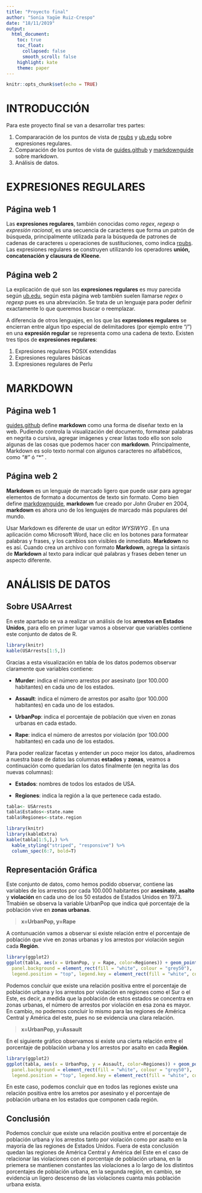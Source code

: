 ---
title: "Proyecto final"
author: "Sonia Yagüe Ruiz-Crespo"
date: "18/11/2019"
output: 
  html_document:
    toc: true
    toc_float:
      collapsed: false
      smooth_scroll: false
    highlight: kate
    theme: paper
---

```{r setup, include=FALSE}
knitr::opts_chunk$set(echo = TRUE)
```

# INTRODUCCIÓN

Para este proyecto final se van a desarrollar tres partes:

1. Compararación de los puntos de vista de [rpubs](http://rpubs.com/ydmarinb/429756) y [ub.edu](http://www.ub.edu/stat/docencia/Cursos-R/Radvanced/materials/CadenasenR.pdf) sobre expresiones regulares. 
1. Comparación de los puntos de vista de [guides.github](https://guides.github.com/features/mastering-markdown/) y [markdownguide](https://www.markdownguide.org/getting-started/) sobre markdown. 
1. Análisis de datos.

# EXPRESIONES REGULARES

## Página web 1

Las **expresiones regulares**, también conocidas como _regex_, _regexp_ o _expresión racional_, es una secuencia de caracteres que forma un patrón de búsqueda, principalmente utilizada para la búsqueda de patrones de cadenas de caracteres u operaciones de sustituciones, como indica [rpubs](http://rpubs.com/ydmarinb/429756). Las expresiones regulares se construyen utilizando los operadores **unión, concatenación y clausura de Kleene**.

## Página web 2

La explicación de qué son las **expresiones regulares** es muy parecida según [ub.edu](http://www.ub.edu/stat/docencia/Cursos-R/Radvanced/materials/CadenasenR.pdf), según esta página web también suelen llamarse _regex_ o _regexp_ pues es una abreviación. Se trata de un lenguaje para poder definir exactamente lo que queremos buscar o reemplazar.

A diferencia de otros lenguajes, en los que las **expresiones regulares** se encierran entre algun tipo especial de delimitadores (por ejemplo entre “/”) en una **expresión regular** se representa como una cadena de texto. Existen tres tipos de **expresiones regulares**:

1. Expresiones regulares POSIX extendidas
1. Expresiones regulares básicas
1. Expresiones regulares de Perlu

# MARKDOWN

## Página web 1

[guides.github](https://guides.github.com/features/mastering-markdown/) define **markdown** como una forma de diseñar texto en la web. Pudiendo controla la visualización del documento, formatear palabras en negrita o cursiva, agregar imágenes y crear listas todo ello son solo algunas de las cosas que podemos hacer con **markdown**. Principalmente, Markdown es solo texto normal con algunos caracteres no alfabéticos, como *"#"* ó  "*" .

## Página web 2

**Markdown** es un lenguaje de marcado ligero que puede usar para agregar elementos de formato a documentos de texto sin formato. Como bien define [markdownguide](https://www.markdownguide.org/getting-started/), **markdown** fue creado por *John Gruber* en 2004, **markdown** es ahora uno de los lenguajes de marcado más populares del mundo.

Usar Markdown es diferente de usar un editor _WYSIWYG_ . En una aplicación como Microsoft Word, hace clic en los botones para formatear palabras y frases, y los cambios son visibles de inmediato. **Markdown** no es así. Cuando crea un archivo con formato **Markdown**, agrega la sintaxis de **Markdown** al texto para indicar qué palabras y frases deben tener un aspecto diferente.

# ANÁLISIS DE DATOS

## Sobre USAArrest

En este apartado se va a realizar un análisis de los **arrestos en Estados Unidos**, para ello en primer lugar vamos a observar que variables contiene este conjunto de datos de R. 

```{r results= "oasis", echo=FALSE}
library(knitr)
kable(USArrests[1:5,])             

```

Gracias a esta visualización en tabla de los datos podemos observar claramente que variables contiene: 

* **Murder**: indica el número arrestos por asesinato (por 100.000 habitantes) en cada uno de los estados.

* **Assault**: indica el número de arrestos por asalto (por 100.000 habitantes) en cada uno de los estados.

* **UrbanPop**: indica el porcentaje de población que viven en zonas urbanas en cada estado.

* **Rape**: indica el número de arrestos por violación (por 100.000 habitantes) en cada uno de los estados.

Para poder realizar facetas y entender un poco mejor los datos, añadiremos a nuestra base de datos las columnas **estados** y **zonas**, veamos a continuación como quedarían los datos finalmente (en negrita las dos nuevas columnas):

* **Estados**: nombres de todos los estados de USA.

* **Regiones**: indica la región a la que pertenece cada estado.

```{r results= "oasis", echo=FALSE}
tabla<- USArrests
tabla$Estados<-state.name
tabla$Regiones<-state.region

library(knitr)
library(kableExtra)
kable(tabla[1:5,],) %>%
  kable_styling("striped", "responsive") %>%
  column_spec(6:7, bold=T)

```


## Representación Gráfica

Este conjunto de datos, como hemos podido observar, contiene las variables de los arrestos por cada 100.000 habitantes por **asesinato**, **asalto** y **violación** en cada uno de los 50 estados de Estados Unidos en 1973. Tmabién se observa la variable UrbanPop que indica qué porcentaje de la población vive en **zonas urbanas**.

> **x=UrbanPop, y=Rape**

A contunuación vamos a observar si existe relación entre el porcentaje de población que vive en zonas urbanas y los arrestos por violación según cada **Región**.

```{r echo=FALSE, warning=FALSE, message=FALSE}
library(ggplot2)
ggplot(tabla, aes(x = UrbanPop, y = Rape, color=Regiones)) + geom_point()+ geom_smooth() +facet_wrap(~ Regiones)+ theme(
  panel.background = element_rect(fill = "white", colour = "grey50"),
  legend.position = "top", legend.key = element_rect(fill = "white", colour = "grey"), axis.line = element_line(size = 2, colour = "grey80"))
```

Podemos concluir que existe una relación positiva entre el porcentaje de población urbana y los arrestos por violación en regiones como el Sur o el Este, es decir, a medida que la población de estos estados se concentra en zonas urbanas, el número de arrestos por violación en esa zona es mayor. En cambio, no podemos concluir lo mismo para las regiones de América Central y América del este, pues no se evidencia una clara relación.

> **x=UrbanPop, y=Assault**
  
  En el siguiente gráfico observamos si existe una cierta relación entre el porcentaje de población urbana y los arrestos por asalto en cada **Región**.


```{r echo=FALSE, warning=FALSE, message=FALSE}
library(ggplot2)
ggplot(tabla, aes(x = UrbanPop, y = Assault, color=Regiones)) + geom_point() + geom_smooth() +facet_wrap(~ Regiones)+ theme(
  panel.background = element_rect(fill = "white", colour = "grey50"),
  legend.position = "top", legend.key = element_rect(fill = "white", colour = "grey"), axis.line = element_line(size = 2, colour = "grey80"))
```

En este caso, podemos concluir que en todos las regiones existe una relación positiva entre los arretos por asesinato y el porcentaje de población urbana en los estados que componen cada región.

## Conclusión

Podemos concluir que existe una relación positiva entre el porcentaje de población urbana y los arrestos tanto por violación como por asalto en la mayoría de las regiones de Estados Unidos. Fuera de esta conclusión quedan las regiones de América Central y América del Este en el caso de relacionar las violaciones con el porcentaje de población urbana, en la priemera se mantienen constantes las violaciones a lo largo de los distintos porcentajes de población urbana, en la segunda región, en cambio, se evidencia un ligero descenso de las violaciones cuanta más población urbana exista. 


